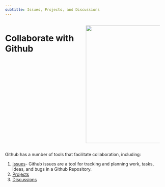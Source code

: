 ```yaml
---
subtitle: Issues, Projects, and Discussions
---
```

::: columns
::: {.column width="50%"}
# Collaborate with Github

:::

::: {.column width="50%"}
![](images/githubTeamLogo.jpg){width=4in}
:::
:::
Github has a number of tools that facilitate collaboration, including:


1. [Issues](https://sael-swfsc.github.io/OpenScience/content/issues.html)- Github issues are a tool for tracking and planning work, tasks, ideas, and bugs in a Github Repository.
2. [Projects](https://sael-swfsc.github.io/OpenScience/content/gitProject.html)
3. [Discussions](https://sael-swfsc.github.io/OpenScience/content/gitDiscussions.html)